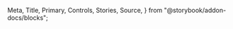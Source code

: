   Meta,
  Title,
  Primary,
  Controls,
  Stories,
  Source,
} from "@storybook/addon-docs/blocks";

<Meta isTemplate title="How to use Dropdown" />

<Title />
適用 : 下拉選單項目；繼承自 Flowbite `Dropdown` 元件

<Primary />

# Controls

<Controls />

---

# Usage API

初始化 Dropdown 元件，帶入參數 `options` 物件，並設定內部屬性

```javascript
new Dropdown((options = {}));
```

    >### parameters 參數設定
    <span className="sb-unstyled font-black">target</span>
    <span className="sb-unstyled data-type element">HTMLElement</span>

    <span className="sb-unstyled font-black">trigger</span>
    <span className="sb-unstyled data-type element">HTMLElement</span>

    <span className="sb-unstyled font-black">bindFilteroption</span>
    <span className="sb-unstyled data-type">object</span>

    <span className="sb-unstyled font-black">changeHandler</span>
    <span className="sb-unstyled data-type">function</span>


    各屬性傳入型別可參考下方 Control 說明
    ```javascript
    const sliderOptions = {
      min:1,
      max:100,
      initValue:0,
      step:1,
      range:false,
      theme:'var(--color-primary-500)',
      thumbImg:null,
      classes:['slider'],
      handler:null,
      disabled:false
    }
    ```

    >### methods 方法

     <p className="sb-unstyled font-bold text-yellow-500">Quick reference</p>
     <div className="sb-unstyled table-container overflow-hidden">
      <table className="sb-unstyled table-content">
        <thead>
          <tr className="text-center">
            <td>methods</td><td>descriptions</td><td>inherit</td>
          </tr>
        </thead>
        <tbody>
          <tr><td className="font-bold">`.show()`</td><td>顯示綁定的下拉選單</td><td>`flowbiteDropdown`</td></tr>
          <tr><td className="font-bold">`.hide()`</td><td>隱藏綁定的下拉選單</td><td>`flowbiteDropdown`</td></tr>
          <tr><td className="font-bold">`.toggle()`</td><td>切換綁定的下拉選單顯示與否</td><td>`flowbiteDropdown`</td></tr>
          <tr><td className="font-bold">`.getElem()`</td><td>回傳該元件渲染的 DOM 節點元素</td><td>`BaseComponent`</td></tr>
          <tr><td className="font-bold">`.getdropDownInstance()`</td><td>回傳該元件instance object</td></tr>
          <tr><td className="font-bold">`.getDropdownChildren()`</td><td>回傳 `dropdownChildren` 屬性</td></tr>
          <tr><td className="font-bold">`.getTargetDropdown()`</td><td>回傳 `<ul>` 節點</td></tr>
          <tr><td className="font-bold">`.getBindSelect()`</td><td>回傳 `<select>` 節點</td></tr>
          <tr><td className="font-bold">`.clearDropdown()`</td><td>清除 `<ul>`&`<select>`子節點</td></tr>
          <tr><td className="font-bold">`.renderDropdownChildren(...args)`</td><td>重新渲染節點(單純渲染節點、不改value)</td></tr>
          <tr><td className="font-bold">`.updateValue()`</td><td>更新預設 `<select>` 的value值(通常render完設定為第一項，如果`<select>`本身有selected option 則以它為主)</td></tr>

        </tbody>
      </table>
     </div>

      <span className="sb-unstyled methods">.show()</span>
      <span className="sb-unstyled methods">.hide()</span>
      <span className="sb-unstyled methods">.toggle()</span>
      <a className="sb-unstyled linkout" href="https://flowbite.com/docs/components/dropdowns/">more in flowbite docs</a>
      ``` javascript
        let sliderElem = Slider.getElem(); // return an DOM HTMLElement
      ```
      <span className="sb-unstyled methods">.getValue()</span>
      ``` javascript
        let value = Slider.getValue(); // 30
      ```
      <span className="sb-unstyled methods">.setValue(val)</span>
      ``` javascript
        Slider.setValue(45);
      console.log(Slider.getValue()); // 45
      ```
      <span className="sb-unstyled methods">.changeTheme(HEX)</span>
      ``` javascript
        Slider.changeTheme("#878787");
      ```
      <span className="sb-unstyled methods">.setDisabled(boolean)</span>
      ``` javascript
        Slider.setDisabled(true); //Slider will become disabled
      ```

    >### properties 內部屬性 <span class="sb-unstyled data-type readonly">Read-only</span>
    <p className="sb-unstyled alert-msg">可以操作的屬性皆須使用methods來更改</p>

     <div className="sb-unstyled table-container overflow-hidden">
      <table className="sb-unstyled table-content">
        <thead>
          <tr className="text-center">
            <td>property</td><td>descriptions</td>
          </tr>
        </thead>
        <tbody>
          <tr><td className="font-bold">options</td><td>該 Slider 元件的 options 參數設定</td></tr>
          <tr><td className="font-bold">childrens</td><td>指向該 Slider 元件的兩個子元件 [ `Sliderbar`, `SliderThumb`] (禁止從外部更改子元件設定)</td></tr>
          <tr><td className="font-bold">thumb</td><td>指向 `SliderThumb` 子元件</td></tr>
          <tr><td className="font-bold">bar</td><td>指向 `SliderBar` 子元件</td></tr>
        </tbody>
      </table>
     </div>
